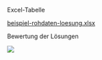 Excel-Tabelle

[beispiel-rohdaten-loesung.xlsx](01-daten/beispiel-rohdaten-loesung.xlsx)

Bewertung der Lösungen

![](00-bilder/l-sd-10.jpg)